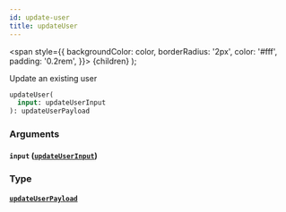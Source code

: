```yaml
---
id: update-user
title: updateUser
---
```


<span
style={{
      backgroundColor: color,
      borderRadius: '2px',
      color: '#fff',
      padding: '0.2rem',
    }}>
{children}
</span>
);

Update an existing user

```graphql
updateUser(
  input: updateUserInput
): updateUserPayload

```

### Arguments

#### `input` ([`updateUserInput`](/v1/inputs/update-user-input))

### Type

#### [`updateUserPayload`](/v1/objects/update-user-payload)
